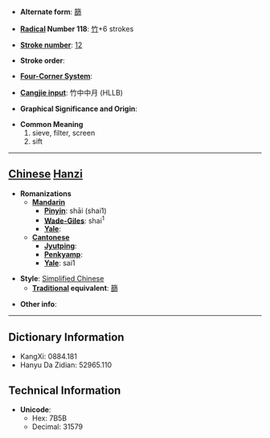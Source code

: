 * '''Alternate form''': [[篩]]

* '''[[Wiktionary:Chinese radical index| Radical]] Number 118''': [[Wiktionary:Chinese radical index 竹|竹]]+6 strokes

* '''[[Wiktionary:Chinese total strokes index|Stroke number]]''': [[Wiktionary:Chinese total strokes index 12|12]]

* '''Stroke order''': 

* '''[[Wiktionary:Chinese four corner index|Four-Corner System]]''': 

* '''[[Wiktionary:Chinese Cangjie index|Cangjie input]]''': 竹中中月 (HLLB)

* '''Graphical Significance and Origin''': 

* '''Common Meaning'''
*#sieve, filter, screen
*# sift


----

== [[Chinese]] [[Hanzi]] ==

* '''Romanizations'''
** '''[[Mandarin]]'''
*** '''[[Pinyin]]''': shāi (shai1)
*** '''[[Wade-Giles]]''': shai<sup>1</sup>
*** '''[[Yale]]''': 
** '''[[Cantonese]]'''
*** '''[[Jyutping]]''':
*** '''[[Penkyamp]]''': 
*** '''[[Yale]]''': sai1

* '''Style''': [[Simplified Chinese]] 
** '''[[Traditional Chinese|Traditional]] equivalent''': [[篩]]

* '''Other info''': 

----

== Dictionary Information ==

* KangXi: 0884.181
* Hanyu Da Zidian: 52965.110

== Technical Information ==

* '''Unicode''':
** Hex: 7B5B
** Decimal: 31579